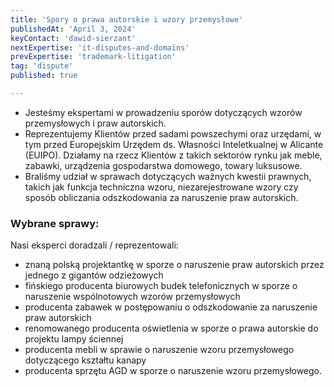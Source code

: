 ```yaml
---
title: 'Spory o prawa autorskie i wzory przemysłowe'
publishedAt: 'April 3, 2024'
keyContact: 'dawid-sierzant'
nextExpertise: 'it-disputes-and-domains'
prevExpertise: 'trademark-litigation'
tag: 'dispute'
published: true

---
```


- Jesteśmy ekspertami w prowadzeniu sporów dotyczących wzorów przemysłowych i praw autorskich.
- Reprezentujemy Klientów przed sadami powszechymi oraz urzędami, w tym przed Europejskim Urzędem ds. Własności Inteletkualnej w Alicante (EUIPO). Działamy na rzecz Klientów z takich sektorów rynku jak meble, zabawki, urządzenia gospodarstwa domowego, towary luksusowe.
- Braliśmy udział w sprawach dotyczących ważnych kwestii prawnych, takich jak funkcja techniczna wzoru, niezarejestrowane wzory czy sposób obliczania odszkodowania za naruszenie praw autorskich.


### Wybrane sprawy:

Nasi eksperci doradzali / reprezentowali:

- znaną polską projektantkę w sporze o naruszenie praw autorskich przez jednego z gigantów odzieżowych
- fińskiego producenta biurowych budek telefonicznych w sporze o naruszenie wspólnotowych wzorów przemysłowych
- producenta zabawek w postępowaniu o odszkodowanie za naruszenie praw autorskich
- renomowanego producenta oświetlenia w sporze o prawa autorskie do projektu lampy ściennej
- producenta mebli w sprawie o naruszenie wzoru przemysłowego dotyczącego kształtu kanapy
- producenta sprzętu AGD w sporze o naruszenie wzoru przemysłowego.